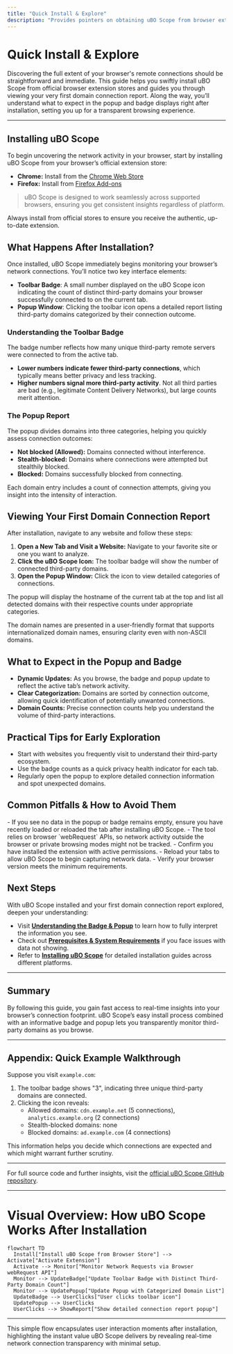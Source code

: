 ```yaml
---
title: "Quick Install & Explore"
description: "Provides pointers on obtaining uBO Scope from browser extension stores and a step-by-step on viewing your first domain connection report. Sets expectations for what users will see in the popup and badge after installation."
---
```


# Quick Install & Explore

Discovering the full extent of your browser's remote connections should be straightforward and immediate. This guide helps you swiftly install uBO Scope from official browser extension stores and guides you through viewing your very first domain connection report. Along the way, you’ll understand what to expect in the popup and badge displays right after installation, setting you up for a transparent browsing experience.

---

## Installing uBO Scope

To begin uncovering the network activity in your browser, start by installing uBO Scope from your browser’s official extension store:

- **Chrome:** Install from the [Chrome Web Store](https://chrome.google.com/webstore/detail/ubo-scope/bbdpgcaljkaaigfcomhidmneffjjjfgp)
- **Firefox:** Install from [Firefox Add-ons](https://addons.mozilla.org/firefox/addon/ubo-scope/)

> uBO Scope is designed to work seamlessly across supported browsers, ensuring you get consistent insights regardless of platform.


<Info>
Always install from official stores to ensure you receive the authentic, up-to-date extension.
</Info>

## What Happens After Installation?

Once installed, uBO Scope immediately begins monitoring your browser’s network connections. You’ll notice two key interface elements:

- **Toolbar Badge**: A small number displayed on the uBO Scope icon indicating the count of distinct third-party domains your browser successfully connected to on the current tab.
- **Popup Window**: Clicking the toolbar icon opens a detailed report listing third-party domains categorized by their connection outcome.

### Understanding the Toolbar Badge

The badge number reflects how many unique third-party remote servers were connected to from the active tab.

- **Lower numbers indicate fewer third-party connections**, which typically means better privacy and less tracking.
- **Higher numbers signal more third-party activity**. Not all third parties are bad (e.g., legitimate Content Delivery Networks), but large counts merit attention.

### The Popup Report

The popup divides domains into three categories, helping you quickly assess connection outcomes:

- **Not blocked (Allowed):** Domains connected without interference.
- **Stealth-blocked:** Domains where connections were attempted but stealthily blocked.
- **Blocked:** Domains successfully blocked from connecting.

Each domain entry includes a count of connection attempts, giving you insight into the intensity of interaction.

## Viewing Your First Domain Connection Report

After installation, navigate to any website and follow these steps:

1. **Open a New Tab and Visit a Website:** Navigate to your favorite site or one you want to analyze.
2. **Click the uBO Scope Icon:** The toolbar badge will show the number of connected third-party domains.
3. **Open the Popup Window:** Click the icon to view detailed categories of connections.

The popup will display the hostname of the current tab at the top and list all detected domains with their respective counts under appropriate categories.

The domain names are presented in a user-friendly format that supports internationalized domain names, ensuring clarity even with non-ASCII domains.

## What to Expect in the Popup and Badge

- **Dynamic Updates:** As you browse, the badge and popup update to reflect the active tab’s network activity.
- **Clear Categorization:** Domains are sorted by connection outcome, allowing quick identification of potentially unwanted connections.
- **Domain Counts:** Precise connection counts help you understand the volume of third-party interactions.

## Practical Tips for Early Exploration

- Start with websites you frequently visit to understand their third-party ecosystem.
- Use the badge counts as a quick privacy health indicator for each tab.
- Regularly open the popup to explore detailed connection information and spot unexpected domains.

## Common Pitfalls & How to Avoid Them

<Warning>
- If you see no data in the popup or badge remains empty, ensure you have recently loaded or reloaded the tab after installing uBO Scope.
- The tool relies on browser `webRequest` APIs, so network activity outside the browser or private browsing modes might not be tracked.
</Warning>

<Check>
- Confirm you have installed the extension with active permissions.
- Reload your tabs to allow uBO Scope to begin capturing network data.
- Verify your browser version meets the minimum requirements.
</Check>

## Next Steps

With uBO Scope installed and your first domain connection report explored, deepen your understanding:

- Visit **[Understanding the Badge & Popup](../setup-usage/interpreting-results.md)** to learn how to fully interpret the information you see.
- Check out **[Prerequisites & System Requirements](../installation-quickstart/prerequisites-system-requirements.md)** if you face issues with data not showing.
- Refer to **[Installing uBO Scope](../installation-quickstart/installation-multiplatform.md)** for detailed installation guides across different platforms.

---

## Summary

By following this guide, you gain fast access to real-time insights into your browser’s connection footprint. uBO Scope’s easy install process combined with an informative badge and popup lets you transparently monitor third-party domains as you browse.


---

## Appendix: Quick Example Walkthrough

Suppose you visit `example.com`:

1. The toolbar badge shows "3", indicating three unique third-party domains are connected.
2. Clicking the icon reveals:
   - Allowed domains: `cdn.example.net` (5 connections), `analytics.example.org` (2 connections)
   - Stealth-blocked domains: none
   - Blocked domains: `ad.example.com` (4 connections)

This information helps you decide which connections are expected and which might warrant further scrutiny.

---

For full source code and further insights, visit the [official uBO Scope GitHub repository](https://github.com/gorhill/uBO-Scope).


---

# Visual Overview: How uBO Scope Works After Installation

```mermaid
flowchart TD
  Install["Install uBO Scope from Browser Store"] --> Activate["Activate Extension"]
  Activate --> Monitor["Monitor Network Requests via Browser webRequest API"]
  Monitor --> UpdateBadge["Update Toolbar Badge with Distinct Third-Party Domain Count"]
  Monitor --> UpdatePopup["Update Popup with Categorized Domain List"]
  UpdateBadge --> UserClicks["User clicks toolbar icon"]
  UpdatePopup --> UserClicks
  UserClicks --> ShowReport["Show detailed connection report popup"]
```

---

This simple flow encapsulates user interaction moments after installation, highlighting the instant value uBO Scope delivers by revealing real-time network connection transparency with minimal setup.



